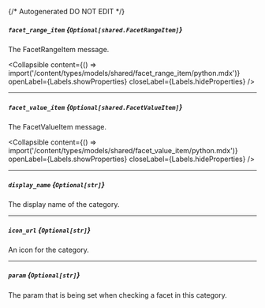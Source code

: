 {/* Autogenerated DO NOT EDIT  */}

##### `facet_range_item` *{`Optional[shared.FacetRangeItem]`}*
The FacetRangeItem message.

<Collapsible content={() => import('/content/types/models/shared/facet_range_item/python.mdx')} openLabel={Labels.showProperties} closeLabel={Labels.hideProperties} />


---
##### `facet_value_item` *{`Optional[shared.FacetValueItem]`}*
The FacetValueItem message.

<Collapsible content={() => import('/content/types/models/shared/facet_value_item/python.mdx')} openLabel={Labels.showProperties} closeLabel={Labels.hideProperties} />


---
##### `display_name` *{`Optional[str]`}*
The display name of the category.

---
##### `icon_url` *{`Optional[str]`}*
An icon for the category.

---
##### `param` *{`Optional[str]`}*
The param that is being set when checking a facet in this category.


